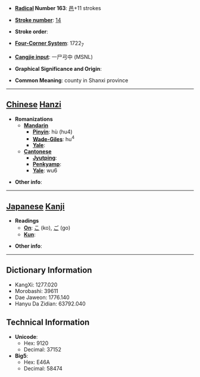* '''[[Wiktionary:Chinese radical index| Radical]] Number 163''': [[Wiktionary:Chinese radical index 邑|邑]]+11 strokes

* '''[[Wiktionary:Chinese total strokes index|Stroke number]]''': [[Wiktionary:Chinese total strokes index 14|14]]

* '''Stroke order''': 

* '''[[Wiktionary:Chinese four corner index|Four-Corner System]]''': 1722<sub>7</sub>

* '''[[Wiktionary:Chinese Cangjie index|Cangjie input]]''': 一尸弓中 (MSNL)

* '''Graphical Significance and Origin''': 

* '''Common Meaning''': county in Shanxi province

----

== [[Chinese]] [[Hanzi]] ==

* '''Romanizations'''
** '''[[Mandarin]]'''
*** '''[[Pinyin]]''': hù (hu4)
*** '''[[Wade-Giles]]''': hu<sup>4</sup>
*** '''[[Yale]]''': 
** '''[[Cantonese]]'''
*** '''[[Jyutping]]''':
*** '''[[Penkyamp]]''': 
*** '''[[Yale]]''': wu6

* '''Other info''': 

----

== [[Japanese]] [[Kanji]] ==

* '''Readings'''
** '''[[On]]''': [[こ]] (ko), [[ご]] (go)
** '''[[Kun]]''': 

* '''Other info''':  

----

== Dictionary Information ==

* KangXi: 1277.020
* Morobashi: 39611
* Dae Jaweon: 1776.140
* Hanyu Da Zidian: 63792.040

== Technical Information ==

* '''Unicode''':
** Hex: 9120
** Decimal: 37152
* '''Big5''':
** Hex: E46A
** Decimal: 58474